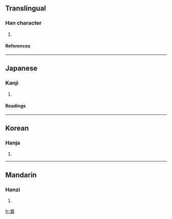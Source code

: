 ==Translingual==
===Han character===
{{Han char|rn=30|rad=口|as=12|sn=15|four=|canj=口口田一口 (RRWMR)}}
# {{defn|Han}}
====References====
{{Han ref|kx=0207.330|dkj=04279|dj=0430.280|hdz=10683.060|uh=563C|ud=22076}}
----
==Japanese==
===Kanji===
{{ja-kanji|grade=|rs=口12}}
# {{defn|Japanese}} 
====Readings====
{{ja-readings|on=[[きゅう]] (kyū), [[く]] (ku), [[ちゅう]] (chū)|kun=[[やしなう]] (yashinau)}}
----
==Korean==
===Hanja===
{{ko-hanja|hangeul=휴|rv=hyu|mr=hyu}}
# {{defn|Korean}}
----
==Mandarin==
===Hanzi===
{{cmn-hanzi|pin=[[xiù]] ([[xiu4]])|wg=hsiu<sup>4</sup>}}
# {{defn|Mandarin}}

[[fr:嘼]]